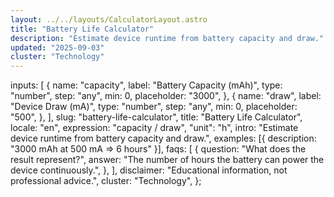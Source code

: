 ```yaml
---
layout: ../../layouts/CalculatorLayout.astro
title: "Battery Life Calculator"
description: "Estimate device runtime from battery capacity and draw."
updated: "2025-09-03"
cluster: "Technology"
---
```



  inputs: [
    {
      name: "capacity",
      label: "Battery Capacity (mAh)",
      type: "number",
      step: "any",
      min: 0,
      placeholder: "3000",
    },
    {
      name: "draw",
      label: "Device Draw (mA)",
      type: "number",
      step: "any",
      min: 0,
      placeholder: "500",
    },
  ],
  slug: "battery-life-calculator",
  title: "Battery Life Calculator",
  locale: "en",
  expression: "capacity / draw",
  "unit": "h",
  intro: "Estimate device runtime from battery capacity and draw.",
  examples: [{ description: "3000 mAh at 500 mA ⇒ 6 hours" }],
  faqs: [
    {
      question: "What does the result represent?",
      answer:
        "The number of hours the battery can power the device continuously.",
    },
  ],
  disclaimer: "Educational information, not professional advice.",
  cluster: "Technology",
};

<Calculator schema={schema} />
